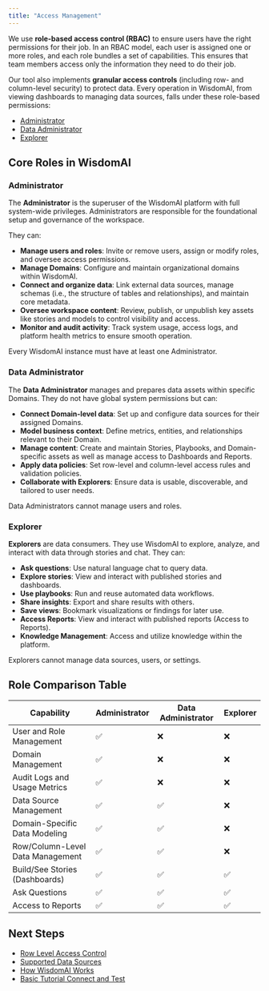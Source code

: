 ```yaml
---
title: "Access Management"
---
```


We use **role-based access control (RBAC)** to ensure users have the right permissions for their job. In an RBAC model, each user is assigned one or more roles, and each role bundles a set of capabilities. This ensures that team members access only the information they need to do their job.

Our tool also implements **granular access controls** (including row- and column-level security) to protect data. Every operation in WisdomAI, from viewing dashboards to managing data sources, falls under these role-based permissions:

- [Administrator](#administrator)
- [Data Administrator](#data-administrator)
- [Explorer](#explorer)

## Core Roles in WisdomAI

### Administrator

The **Administrator** is the superuser of the WisdomAI platform with full system-wide privileges. Administrators are responsible for the foundational setup and governance of the workspace.

They can:

- **Manage users and roles**: Invite or remove users, assign or modify roles, and oversee access permissions.
- **Manage Domains**: Configure and maintain organizational domains within WisdomAI.
- **Connect and organize data**: Link external data sources, manage schemas (i.e., the structure of tables and relationships), and maintain core metadata.
- **Oversee workspace content**: Review, publish, or unpublish key assets like stories and models to control visibility and access.
- **Monitor and audit activity**: Track system usage, access logs, and platform health metrics to ensure smooth operation.

<Info>
  Every WisdomAI instance must have at least one Administrator.
</Info>

### Data Administrator

The **Data Administrator** manages and prepares data assets within specific Domains. They do not have global system permissions but can:

- **Connect Domain-level data**: Set up and configure data sources for their assigned Domains.
- **Model business context**: Define metrics, entities, and relationships relevant to their Domain.
- **Manage content**: Create and maintain Stories, Playbooks, and Domain-specific assets as well as manage access to Dashboards and Reports.
- **Apply data policies**: Set row-level and column-level access rules and validation policies.
- **Collaborate with Explorers**: Ensure data is usable, discoverable, and tailored to user needs.

<Info>
  Data Administrators cannot manage users and roles.
</Info>

### Explorer

**Explorers** are data consumers. They use WisdomAI to explore, analyze, and interact with data through stories and chat. They can:

- **Ask questions**: Use natural language chat to query data.
- **Explore stories**: View and interact with published stories and dashboards.
- **Use playbooks**: Run and reuse automated data workflows.
- **Share insights**: Export and share results with others.
- **Save views**: Bookmark visualizations or findings for later use.
- **Access Reports**: View and interact with published reports (Access to Reports).
- **Knowledge Management**: Access and utilize knowledge within the platform.

<Info>
  Explorers cannot manage data sources, users, or settings.
</Info>

## Role Comparison Table

| Capability                       | Administrator | Data Administrator | Explorer |
| -------------------------------- | ------------- | ------------------ | -------- |
| User and Role Management         | ✅             | ❌                  | ❌        |
| Domain Management                | ✅             | ❌                  | ❌        |
| Audit Logs and Usage Metrics     | ✅             | ❌                  | ❌        |
| Data Source Management           | ✅             | ✅                  | ❌        |
| Domain-Specific Data Modeling    | ✅             | ✅                  | ❌        |
| Row/Column-Level Data Management | ✅             | ✅                  | ❌        |
| Build/See Stories (Dashboards)   | ✅             | ✅                  | ✅        |
| Ask Questions                    | ✅             | ✅                  | ✅        |
| Access to Reports                | ✅             | ✅                  | ✅        |

## Next Steps

- [Row Level Access Control](/manage-account/row-level-access-control/row-level-access-control)
- [Supported Data Sources](/getting-started/connect-data-sources/supported-data-sources)
- [How WisdomAI Works](/getting-started/how-wisdom-ai-works)
- [Basic Tutorial Connect and Test](/setting-up-wisdom-ai/basic-tutorial-connect-and-test)